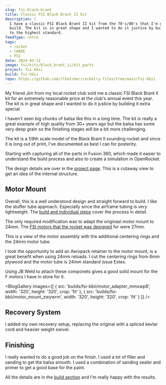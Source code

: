 ```yaml
---
slug: fsi-black-brant
title: Classic FSI Black Brant II Kit
description: |
  I have a classic FSI Black Brant II kit from the 70's/80's that I'm going to 
  build. The kit is in great shape and I wanted to do it justice by building it
  to the highest standard.
feedType: retro
tags:
  - rocket
  - CARDE
  - FSI
date: 2024-05-11
image: fsi/kits/black_brant_ii/kit_parts
project: fsi-bbii
build: fsi-bbii
repo: https://github.com/rlhatcher/rocketry-files/tree/main/fsi-bbii
---
```


My friend Jim from my local rocket club sold me a classic
FSI Black Brant II kit for an extremely reasonable price at the club's annual
event this year. The kit is in great shape and I wanted to do it justice by building
it extra special.

<BlogImage
  src='fsi/kits/black_brant_ii/kit_parts'
  width='640'
  height='480'
  crop='fit'
/>

I haven't seen big chunks of balsa like this in a long time. The kit is really
a great example of high quality from 30+ years ago but the balsa has some very deep grain
so the finishing stages will be a bit more challenging.

The kit is a 1/8th scale model of the Black Brant II sounding rocket and since it is long
out of print, I've documented as best I can for posterity.

Starting with capturing all of the parts in Fusion 360, which made it easier to
understand the build process and also to create a simulation in OpenRocket.

The design details are over in the [project page](/projects/fsi-bbii). This is a cutaway view
to get an idea of the internal structure.

<BlogImage
  src='fsi/kits/black_brant_ii/cad_section_horiz'
  width='640'
  height='480'
  crop='fit'
/>

## Motor Mount

Overall, this is a well understood design and straight forward to build. I like the stuffer tube
approach. Especially since the airframe tubing is very lightweight. The [build
and individual steps](/builds/fsi-bbii) cover the process in detail.

The only required modification was to adapt the originasl motor mount to 24mm. The [FSI motors
that the rocket was designed](https://www.rocketreviews.com/fsi-f100.html) for were 27mm.

This is a view of the motor assembly with the additional centering rings and the 24mm motor tube.

<BlogImage
  src='builds/fsi-bbii/motor_assembly_f84mcm'
  width='640'
  height='480'
  crop='fit'
/>

I took the opportunity to add an Aeropack retainer to the motor mount, is a great benefit
when using 24mm reloads. I cut the centering rings from 6mm plywood and the motor tube is 24mm
standard issue Estes.

Using JB Weld to attach these componets gives a good solid mount for the F motors I have in store for it.

<BlogGallery
  images={[
    {
      src: 'builds/fsi-bbii/motor_adapter_mmxwp8',
      width: '320',
      height: '320',
      crop: 'fit'
    },
    {
      src: 'builds/fsi-bbii/motor_mount_zwywrm',
      width: '320',
      height: '320',
      crop: 'fit'
    }
  ]}
/>

## Recovery System

I added my own recovery setup, replacing the original with a spliced kevlar cord and heavier weight swivel.

<BlogImage src='builds/fsi-bbii/recovery_k8i0qh' width='320' height='320' />

## Finishing

I really wanted to do a good job on the finish. I used a lot of filler and sanding to get the balsa
smooth. I used a combination of sanding sealer and primer to get a good base for the paint.

All the details are in the [build section](/builds/fsi-bbii) and I'm really happy with the results.

<BlogImage
  src='builds/fsi-bbii/painted_complete_dogntc'
  width='480'
  height='640'
  crop='fit'
/>

